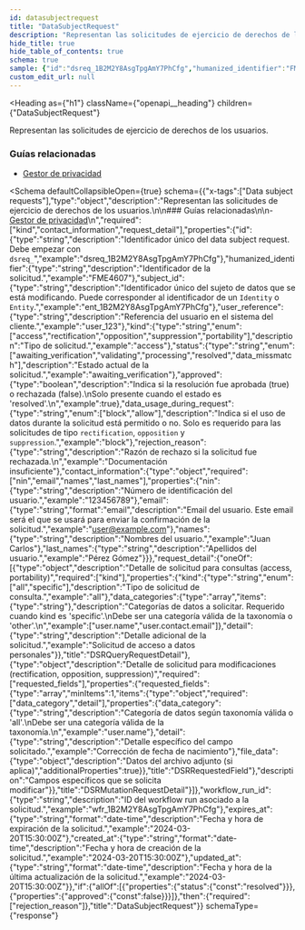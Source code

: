 ```yaml
---
id: datasubjectrequest
title: "DataSubjectRequest"
description: "Representan las solicitudes de ejercicio de derechos de los usuarios."
hide_title: true
hide_table_of_contents: true
schema: true
sample: {"id":"dsreq_1B2M2Y8AsgTpgAmY7PhCfg","humanized_identifier":"FME4607","subject_id":"ent_1B2M2Y8AsgTpgAmY7PhCfg","user_reference":"user_123","kind":"access","status":"awaiting_verification","approved":true,"data_usage_during_request":"block","rejection_reason":"Documentación insuficiente","contact_information":{"nin":"123456789","email":"user@example.com","names":"Juan Carlos","last_names":"Pérez Gómez"},"request_detail":{"kind":"all","data_categories":["user.name","user.contact.email"],"detail":"Solicitud de acceso a datos personales"},"workflow_run_id":"wfr_1B2M2Y8AsgTpgAmY7PhCfg","expires_at":"2024-03-20T15:30:00Z","created_at":"2024-03-20T15:30:00Z","updated_at":"2024-03-20T15:30:00Z"}
custom_edit_url: null
---
```



<Heading
  as={"h1"}
  className={"openapi__heading"}
  children={"DataSubjectRequest"}
>
</Heading>



Representan las solicitudes de ejercicio de derechos de los usuarios.

### Guías relacionadas

- [Gestor de privacidad](/docs/integration-guide/modules/privacy-manager)


<Schema
	defaultCollapsibleOpen={true}
  schema={{"x-tags":["Data subject requests"],"type":"object","description":"Representan las solicitudes de ejercicio de derechos de los usuarios.\n\n### Guías relacionadas\n\n- [Gestor de privacidad](/docs/integration-guide/modules/privacy-manager)\n","required":["kind","contact_information","request_detail"],"properties":{"id":{"type":"string","description":"Identificador único del data subject request. Debe empezar con `dsreq_`","example":"dsreq_1B2M2Y8AsgTpgAmY7PhCfg"},"humanized_identifier":{"type":"string","description":"Identificador de la solicitud.","example":"FME4607"},"subject_id":{"type":"string","description":"Identificador único del sujeto de datos que se está modificando. Puede corresponder al identificador de un `Identity` o `Entity`.","example":"ent_1B2M2Y8AsgTpgAmY7PhCfg"},"user_reference":{"type":"string","description":"Referencia del usuario en el sistema del cliente.","example":"user_123"},"kind":{"type":"string","enum":["access","rectification","opposition","suppression","portability"],"description":"Tipo de solicitud.","example":"access"},"status":{"type":"string","enum":["awaiting_verification","validating","processing","resolved","data_missmatch"],"description":"Estado actual de la solicitud.","example":"awaiting_verification"},"approved":{"type":"boolean","description":"Indica si la resolución fue aprobada (true) o rechazada (false).\nSolo presente cuando el estado es 'resolved'.\n","example":true},"data_usage_during_request":{"type":"string","enum":["block","allow"],"description":"Indica si el uso de datos durante la solicitud está permitido o no. Solo es requerido para las solicitudes de tipo `rectification`, `opposition` y `suppression`.","example":"block"},"rejection_reason":{"type":"string","description":"Razón de rechazo si la solicitud fue rechazada.\n","example":"Documentación insuficiente"},"contact_information":{"type":"object","required":["nin","email","names","last_names"],"properties":{"nin":{"type":"string","description":"Número de identificación del usuario.","example":"123456789"},"email":{"type":"string","format":"email","description":"Email del usuario. Este email será el que se usará para enviar la confirmación de la solicitud.","example":"user@example.com"},"names":{"type":"string","description":"Nombres del usuario.","example":"Juan Carlos"},"last_names":{"type":"string","description":"Apellidos del usuario.","example":"Pérez Gómez"}}},"request_detail":{"oneOf":[{"type":"object","description":"Detalle de solicitud para consultas (access, portability)","required":["kind"],"properties":{"kind":{"type":"string","enum":["all","specific"],"description":"Tipo de solicitud de consulta.","example":"all"},"data_categories":{"type":"array","items":{"type":"string"},"description":"Categorías de datos a solicitar. Requerido cuando kind es 'specific'.\nDebe ser una categoría válida de la taxonomía o 'other'.\n","example":["user.name","user.contact.email"]},"detail":{"type":"string","description":"Detalle adicional de la solicitud.","example":"Solicitud de acceso a datos personales"}},"title":"DSRQueryRequestDetail"},{"type":"object","description":"Detalle de solicitud para modificaciones (rectification, opposition, suppression)","required":["requested_fields"],"properties":{"requested_fields":{"type":"array","minItems":1,"items":{"type":"object","required":["data_category","detail"],"properties":{"data_category":{"type":"string","description":"Categoría de datos según taxonomía válida o 'all'.\nDebe ser una categoría válida de la taxonomía.\n","example":"user.name"},"detail":{"type":"string","description":"Detalle específico del campo solicitado.","example":"Corrección de fecha de nacimiento"},"file_data":{"type":"object","description":"Datos del archivo adjunto (si aplica)","additionalProperties":true}},"title":"DSRRequestedField"},"description":"Campos específicos que se solicita modificar"}},"title":"DSRMutationRequestDetail"}]},"workflow_run_id":{"type":"string","description":"ID del workflow run asociado a la solicitud.","example":"wfr_1B2M2Y8AsgTpgAmY7PhCfg"},"expires_at":{"type":"string","format":"date-time","description":"Fecha y hora de expiración de la solicitud.","example":"2024-03-20T15:30:00Z"},"created_at":{"type":"string","format":"date-time","description":"Fecha y hora de creación de la solicitud.","example":"2024-03-20T15:30:00Z"},"updated_at":{"type":"string","format":"date-time","description":"Fecha y hora de la última actualización de la solicitud.","example":"2024-03-20T15:30:00Z"}},"if":{"allOf":[{"properties":{"status":{"const":"resolved"}}},{"properties":{"approved":{"const":false}}}]},"then":{"required":["rejection_reason"]},"title":"DataSubjectRequest"}}
  schemaType={"response"}
>
  
</Schema>
            